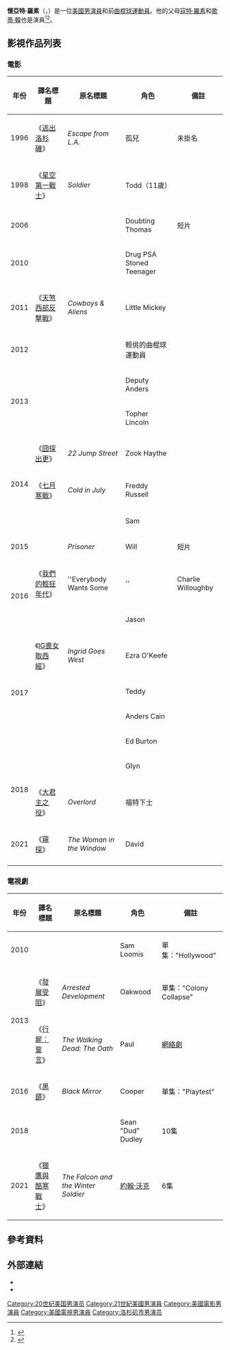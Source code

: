 {{noteTA
|T=zh-hk:懷亞特·羅素;zh-tw:懷特·羅素;zh-cn:懷亞特·羅素;
|G1=Show
|G2=Movie
|G3=TV
|1=zh-tw:懷特;zh-cn:懷亞特;zh-hk:懷亞特;
}}
{{藝人
| name = 懷亞特·羅素<br />Wyatt Russell
| image =Wyatt Russell on Wizard Radio Media.jpg
| caption =懷亞特·羅素於2018年。
| 類型 =男演員
| birth_name = Wyatt Hawn Russell
| birth_date = {{birth date and age|1986|7|10}}
| birth_place = {{USA}}[[洛杉磯|洛杉磯]]{{link-en|謝爾曼奧克斯|Sherman Oaks, Los Angeles}}
| occupation = [[演員|演員]]
| years_active = 1996年－現在
| spouse = {{marriage|Sanne Hamers<br>|2014|2017|end=div}}
| parents = [[寇特·羅素|寇特·羅素]]<br />[[歌蒂·韓|歌蒂·韓]]
| relatives = {{link-en|賓·羅素|Bing Russell}}（祖父）<br />[[奧利弗·哈德森|奧利弗·哈德森]]（同母異父的哥哥）<br />[[姬·韓遜|姬·韓遜]]（同母異父的姐姐）
}}
'''懷亞特·羅素'''（{{lang-en|Wyatt Hawn Russell}}，{{bd|1986年|7月10日||}}）是一位[[美國|美國]][[男演員|男演員]]和前[[曲棍球|曲棍球]][[運動員|運動員]]。他的父母[[寇特·羅素|寇特·羅素]]和[[歌蒂·韓|歌蒂·韓]]也是演員<ref>{{Cite web |url=http://www.nytimes.com/2003/02/20/garden/at-home-with-kurt-russell-and-goldie-hawn-leather-lace-and-plenty-of-ice.html?pagewanted=all&src=pm |title=AT HOME WITH: KURT RUSSELL AND GOLDIE HAWN; Leather, Lace and Plenty of Ice |access-date=2016-03-21 |archive-date=2016-03-06 |archive-url=https://web.archive.org/web/20160306042558/http://www.nytimes.com/2003/02/20/garden/at-home-with-kurt-russell-and-goldie-hawn-leather-lace-and-plenty-of-ice.html?pagewanted=all&src=pm |dead-url=no }}</ref><ref>{{Cite web |url=http://www.nhl.com/ice/news.htm?id=648036 |title=Former hockey pro Russell returns to family business |accessdate=2016-03-21 |archive-date=2016-12-31 |archive-url=https://www.webcitation.org/6nAphPSmg?url=https://www.nhl.com/news/former-hockey-pro-russell-returns-to-family-business/c-648036 |dead-url=no }}</ref>。

== 影視作品列表 ==
=== 電影 ===
{| class="wikitable sortable"
|-
! 年份
! 譯名標題
! 原名標題
! 角色
! class="unsortable"| 備註
|-
| 1996
| 《[[逃出洛杉磯|逃出洛杉磯]]》
| ''Escape from L.A.''
| 孤兒
| 未掛名
|-
| 1998
| 《[[星空第一戰士|星空第一戰士]]》
| ''Soldier''
| Todd（11歲）
|
|-
| 2006
| {{n/a}}
| ''{{link-en|The Last Supper (2006 film)|The Last Supper (2006 film)|The Last Supper}}''
| Doubting Thomas
| 短片
|-
| 2010
| {{n/a}}
| ''{{link-en|High School (2010 film)|High School (2010 film)|High School}}''
| Drug PSA Stoned Teenager
|
|-
| 2011
| 《[[天煞西部反撃戰|天煞西部反撃戰]]》
| ''Cowboys & Aliens''
| Little Mickey
|
|-
| 2012
| {{n/a}}
| ''{{link-en|This Is 40|This Is 40}}''
| 輕佻的曲棍球運動員
|
|-
| rowspan="2"| 2013
| {{n/a}}
| ''{{link-en|We Are What We Are (2013 film)|We Are What We Are (2013 film)|We Are What We Are}}''
| Deputy Anders
|
|-
| {{n/a}}
| ''{{link-en|Love and Honor (2013 film)|Love and Honor (2013 film)|Love and Honor}}''
| Topher Lincoln
|
|-
| rowspan="3"| 2014
| 《[[囧探出更|囧探出更]]》
| ''22 Jump Street''
| Zook Haythe
|
|-
| 《[[七月寒戰|七月寒戰]]》
| ''Cold in July''
| Freddy Russell
|
|-
| {{n/a}}
| ''{{link-en|At the Devil's Door|At the Devil's Door}}''
| Sam
|
|-
| 2015
| {{n/a}}
| ''Prisoner''
| Will
| 短片
|-
| rowspan="2"| 2016
| 《[[我們的輕狂年代|我們的輕狂年代]]》
| ''Everybody Wants Some!!''
| Charlie Willoughby
|
|-
| {{n/a}}
| ''{{link-en|Folk Hero & Funny Guy|Folk Hero & Funny Guy}}''
| Jason
|
|-
| rowspan="4"| 2017
| 《[[IG喪女取西經|IG喪女取西經]]》
| ''Ingrid Goes West''
| Ezra O'Keefe
|
|-
| {{n/a}}
| ''{{link-en|Table 19|Table 19}}''
| Teddy
|
|-
| {{n/a}}
| ''{{link-en|Goon: Last of the Enforcers|Goon: Last of the Enforcers}}''
| Anders Cain
|
|-
| {{n/a}}
| ''{{link-en|Shimmer Lake|Shimmer Lake}}''
| Ed Burton
|
|-
| rowspan="2"| 2018
| {{n/a}}
| ''{{link-en|Blaze (2018 film)|Blaze (2018 film)|Blaze}}''
| Glyn
|
|-
| 《[[大君主之役_(電影)|大君主之役]]》
| ''Overlord''
| 福特下士
|
|-
| 2021
| 《[[窺探|窺探]]》
| ''The Woman in the Window''
| David
|
|-
|}

=== 電視劇 ===
{| class="wikitable sortable"
|-
! 年份
! 譯名標題
! 原名標題
! 角色
! class="unsortable"| 備註
|-
| 2010
| {{n/a}}
| ''{{link-en|Law & Order: LA|Law & Order: LA}}''
| Sam Loomis
| 單集："Hollywood"
|-
| rowspan="2"| 2013
| 《[[發展受阻|發展受阻]]》
| ''Arrested Development''
| Oakwood
| 單集："Colony Collapse"
|-
| 《[[陰屍路集數列表#誓言|行屍：誓言]]》
| ''The Walking Dead: The Oath''
| Paul
| [[網絡劇|網絡劇]]
|-
| 2016
| 《[[黑鏡|黑鏡]]》
| ''Black Mirror''
| Cooper
| 單集："Playtest"
|-
| 2018
| {{n/a}}
| ''{{link-en|Lodge 49|Lodge 49}}''
| Sean "Dud" Dudley
| 10集
|-
| 2021
| 《[[獵鷹與酷寒戰士|獵鷹與酷寒戰士]]》
| ''The Falcon and the Winter Soldier''
| [[美國密探|約翰·沃克]]
|6集
|}

==參考資料==
{{reflist}}

==外部連結==
{{Commons category|Wyatt Russell}}
* {{IMDb name|0751518}}
* {{Hockeydb|77486|Wyatt Russell}}

{{Authority control}}
{{DEFAULTSORT:Russell, Wyatt}}
[[Category:20世纪美国男演员|Category:20世纪美国男演员]]
[[Category:21世紀美國男演員|Category:21世紀美國男演員]]
[[Category:美國電影男演員|Category:美國電影男演員]]
[[Category:美國電視男演員|Category:美國電視男演員]]
[[Category:洛杉矶市男演员|Category:洛杉矶市男演员]]